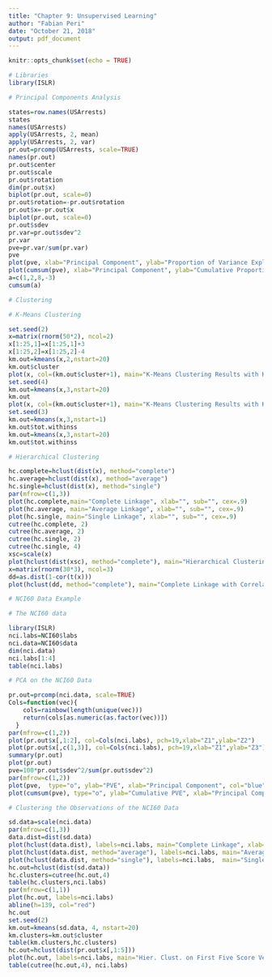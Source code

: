 ```yaml
---
title: "Chapter 9: Unsupervised Learning"
author: "Fabian Peri"
date: "October 21, 2018"
output: pdf_document
---
```


```r
knitr::opts_chunk$set(echo = TRUE)
```

```r
# Libraries
library(ISLR)
```

```r
# Principal Components Analysis

states=row.names(USArrests)
states
names(USArrests)
apply(USArrests, 2, mean)
apply(USArrests, 2, var)
pr.out=prcomp(USArrests, scale=TRUE)
names(pr.out)
pr.out$center
pr.out$scale
pr.out$rotation
dim(pr.out$x)
biplot(pr.out, scale=0)
pr.out$rotation=-pr.out$rotation
pr.out$x=-pr.out$x
biplot(pr.out, scale=0)
pr.out$sdev
pr.var=pr.out$sdev^2
pr.var
pve=pr.var/sum(pr.var)
pve
plot(pve, xlab="Principal Component", ylab="Proportion of Variance Explained", ylim=c(0,1),type='b')
plot(cumsum(pve), xlab="Principal Component", ylab="Cumulative Proportion of Variance Explained", ylim=c(0,1),type='b')
a=c(1,2,8,-3)
cumsum(a)
```

```r
# Clustering

# K-Means Clustering

set.seed(2)
x=matrix(rnorm(50*2), ncol=2)
x[1:25,1]=x[1:25,1]+3
x[1:25,2]=x[1:25,2]-4
km.out=kmeans(x,2,nstart=20)
km.out$cluster
plot(x, col=(km.out$cluster+1), main="K-Means Clustering Results with K=2", xlab="", ylab="", pch=20, cex=2)
set.seed(4)
km.out=kmeans(x,3,nstart=20)
km.out
plot(x, col=(km.out$cluster+1), main="K-Means Clustering Results with K=3", xlab="", ylab="", pch=20, cex=2)
set.seed(3)
km.out=kmeans(x,3,nstart=1)
km.out$tot.withinss
km.out=kmeans(x,3,nstart=20)
km.out$tot.withinss
```

```r
# Hierarchical Clustering

hc.complete=hclust(dist(x), method="complete")
hc.average=hclust(dist(x), method="average")
hc.single=hclust(dist(x), method="single")
par(mfrow=c(1,3))
plot(hc.complete,main="Complete Linkage", xlab="", sub="", cex=.9)
plot(hc.average, main="Average Linkage", xlab="", sub="", cex=.9)
plot(hc.single, main="Single Linkage", xlab="", sub="", cex=.9)
cutree(hc.complete, 2)
cutree(hc.average, 2)
cutree(hc.single, 2)
cutree(hc.single, 4)
xsc=scale(x)
plot(hclust(dist(xsc), method="complete"), main="Hierarchical Clustering with Scaled Features")
x=matrix(rnorm(30*3), ncol=3)
dd=as.dist(1-cor(t(x)))
plot(hclust(dd, method="complete"), main="Complete Linkage with Correlation-Based Distance", xlab="", sub="")
```

```r
# NCI60 Data Example

# The NCI60 data

library(ISLR)
nci.labs=NCI60$labs
nci.data=NCI60$data
dim(nci.data)
nci.labs[1:4]
table(nci.labs)

# PCA on the NCI60 Data

pr.out=prcomp(nci.data, scale=TRUE)
Cols=function(vec){
    cols=rainbow(length(unique(vec)))
    return(cols[as.numeric(as.factor(vec))])
  }
par(mfrow=c(1,2))
plot(pr.out$x[,1:2], col=Cols(nci.labs), pch=19,xlab="Z1",ylab="Z2")
plot(pr.out$x[,c(1,3)], col=Cols(nci.labs), pch=19,xlab="Z1",ylab="Z3")
summary(pr.out)
plot(pr.out)
pve=100*pr.out$sdev^2/sum(pr.out$sdev^2)
par(mfrow=c(1,2))
plot(pve,  type="o", ylab="PVE", xlab="Principal Component", col="blue")
plot(cumsum(pve), type="o", ylab="Cumulative PVE", xlab="Principal Component", col="brown3")
```

```r
# Clustering the Observations of the NCI60 Data

sd.data=scale(nci.data)
par(mfrow=c(1,3))
data.dist=dist(sd.data)
plot(hclust(data.dist), labels=nci.labs, main="Complete Linkage", xlab="", sub="",ylab="")
plot(hclust(data.dist, method="average"), labels=nci.labs, main="Average Linkage", xlab="", sub="",ylab="")
plot(hclust(data.dist, method="single"), labels=nci.labs,  main="Single Linkage", xlab="", sub="",ylab="")
hc.out=hclust(dist(sd.data))
hc.clusters=cutree(hc.out,4)
table(hc.clusters,nci.labs)
par(mfrow=c(1,1))
plot(hc.out, labels=nci.labs)
abline(h=139, col="red")
hc.out
set.seed(2)
km.out=kmeans(sd.data, 4, nstart=20)
km.clusters=km.out$cluster
table(km.clusters,hc.clusters)
hc.out=hclust(dist(pr.out$x[,1:5]))
plot(hc.out, labels=nci.labs, main="Hier. Clust. on First Five Score Vectors")
table(cutree(hc.out,4), nci.labs)
```